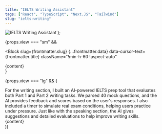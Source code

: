 ```yaml
---
title: "IELTS Writing Assistant"
tags: ["React", "TypeScript", "Next.JS", "Tailwind"]
slug: "ielts-writing"
---
```



  <img src="/assets/web-9.svg" alt="IELTS Writing Assistant" />
);

{props.view === "sm" &&

<Block
  slug={frontmatter.slug}
  {...frontmatter.data}
  data-cursor-text={frontmatter.title}
  className="!min-h-60 !aspect-auto"
>
  <div className="absolute md:-right-20 left-20 md:left-auto md:top-1/4 h-[180%] md:w-full w-[150%] md:scale-125 origin-bottom-left">
    {content}
  </div>
</Block>
}

{props.view === "lg" && (

<div className="relative md:rounded-3xl rounded-2xl text-neutral-400 overflow-y-auto overflow-x-hidden md:p-11 p-6 flex flex-col bg-white">
  <Title>{frontmatter.title}</Title>
  <TextBlock>
    For the writing section, I built an AI-powered IELTS prep tool that
    evaluates both Part 1 and Part 2 writing tasks. We parsed 40 mock questions,
    and the AI provides feedback and scores based on the user's responses. I
    also included a timer to simulate real exam conditions, helping users
    practice under pressure. Just like with the speaking section, the AI gives
    suggestions and detailed evaluations to help improve writing skills.
  </TextBlock>
  <Tags tags={frontmatter.tags} />
  <div className="absolute bottom-20 md:left-1/2 md:w-2/3  w-[200%] ">
    {content}
  </div>
</div>
)}
